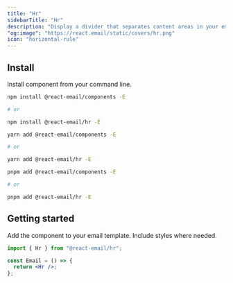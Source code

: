 ```yaml
---
title: "Hr"
sidebarTitle: "Hr"
description: "Display a divider that separates content areas in your email."
"og:image": "https://react.email/static/covers/hr.png"
icon: "horizontal-rule"
---
```


## Install

Install component from your command line.

<CodeGroup>

```sh npm
npm install @react-email/components -E

# or

npm install @react-email/hr -E
```

```sh yarn
yarn add @react-email/components -E

# or

yarn add @react-email/hr -E
```

```sh pnpm
pnpm add @react-email/components -E

# or

pnpm add @react-email/hr -E
```

</CodeGroup>

## Getting started

Add the component to your email template. Include styles where needed.

```jsx
import { Hr } from "@react-email/hr";

const Email = () => {
  return <Hr />;
};
```

<Snippet file="support.mdx" />
